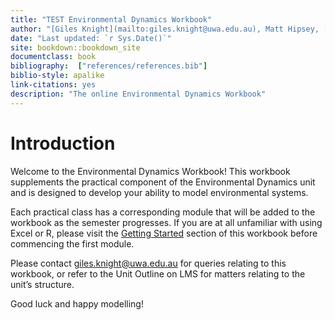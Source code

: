```yaml
--- 
title: "TEST Environmental Dynamics Workbook"
author: "[Giles Knight](mailto:giles.knight@uwa.edu.au), Matt Hipsey, [Alanna Kursar](mailto:alanna.kursar@uwa.edu.au), Dan Paraska"
date: "Last updated: `r Sys.Date()`"
site: bookdown::bookdown_site
documentclass: book
bibliography:  ["references/references.bib"]
biblio-style: apalike
link-citations: yes
description: "The online Environmental Dynamics Workbook"
---
```


# Introduction {-}

Welcome to the Environmental Dynamics Workbook! This workbook supplements the practical component of the Environmental Dynamics unit and is designed to develop your ability to model environmental systems. 

Each practical class has a corresponding module that will be added to the workbook as the semester progresses. If you are at all unfamiliar with using Excel or R, please visit the [Getting Started](#GettingStarted) section of this workbook before commencing the first module. 

Please contact <giles.knight@uwa.edu.au> for queries relating to this workbook, or refer to the Unit Outline on LMS for matters relating to the unit's structure. 

Good luck and happy modelling!
